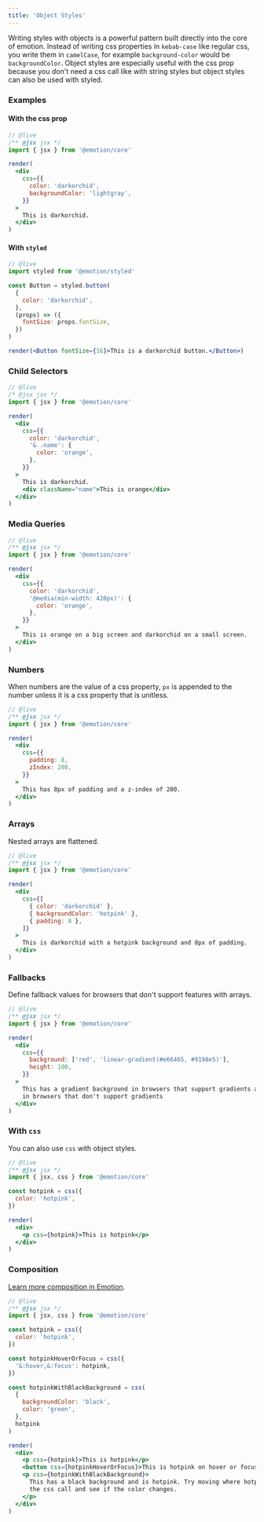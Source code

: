 ```yaml
---
title: 'Object Styles'
---
```


Writing styles with objects is a powerful pattern built directly into the core of emotion. Instead of writing css properties in `kebab-case` like regular css, you write them in `camelCase`, for example `background-color` would be `backgroundColor`. Object styles are especially useful with the css prop because you don't need a css call like with string styles but object styles can also be used with styled.

### Examples

#### With the css prop

```jsx
// @live
/** @jsx jsx */
import { jsx } from '@emotion/core'

render(
  <div
    css={{
      color: 'darkorchid',
      backgroundColor: 'lightgray',
    }}
  >
    This is darkorchid.
  </div>
)
```

#### With `styled`

```jsx
// @live
import styled from '@emotion/styled'

const Button = styled.button(
  {
    color: 'darkorchid',
  },
  (props) => ({
    fontSize: props.fontSize,
  })
)

render(<Button fontSize={16}>This is a darkorchid button.</Button>)
```

### Child Selectors

```jsx
// @live
/* @jsx jsx */
import { jsx } from '@emotion/core'

render(
  <div
    css={{
      color: 'darkorchid',
      '& .name': {
        color: 'orange',
      },
    }}
  >
    This is darkorchid.
    <div className="name">This is orange</div>
  </div>
)
```

### Media Queries

```jsx
// @live
/** @jsx jsx */
import { jsx } from '@emotion/core'

render(
  <div
    css={{
      color: 'darkorchid',
      '@media(min-width: 420px)': {
        color: 'orange',
      },
    }}
  >
    This is orange on a big screen and darkorchid on a small screen.
  </div>
)
```

### Numbers

When numbers are the value of a css property, `px` is appended to the number unless it is a css property that is unitless.

```jsx
// @live
/** @jsx jsx */
import { jsx } from '@emotion/core'

render(
  <div
    css={{
      padding: 8,
      zIndex: 200,
    }}
  >
    This has 8px of padding and a z-index of 200.
  </div>
)
```

### Arrays

Nested arrays are flattened.

```jsx
// @live
/** @jsx jsx */
import { jsx } from '@emotion/core'

render(
  <div
    css={[
      { color: 'darkorchid' },
      { backgroundColor: 'hotpink' },
      { padding: 8 },
    ]}
  >
    This is darkorchid with a hotpink background and 8px of padding.
  </div>
)
```

### Fallbacks

Define fallback values for browsers that don't support features with arrays.

```jsx
// @live
/** @jsx jsx */
import { jsx } from '@emotion/core'

render(
  <div
    css={{
      background: ['red', 'linear-gradient(#e66465, #9198e5)'],
      height: 100,
    }}
  >
    This has a gradient background in browsers that support gradients and is red
    in browsers that don't support gradients
  </div>
)
```

### With `css`

You can also use `css` with object styles.

```jsx
// @live
/** @jsx jsx */
import { jsx, css } from '@emotion/core'

const hotpink = css({
  color: 'hotpink',
})

render(
  <div>
    <p css={hotpink}>This is hotpink</p>
  </div>
)
```

### Composition

[Learn more composition in Emotion](/docs/composition.md).

```jsx
// @live
/** @jsx jsx */
import { jsx, css } from '@emotion/core'

const hotpink = css({
  color: 'hotpink',
})

const hotpinkHoverOrFocus = css({
  '&:hover,&:focus': hotpink,
})

const hotpinkWithBlackBackground = css(
  {
    backgroundColor: 'black',
    color: 'green',
  },
  hotpink
)

render(
  <div>
    <p css={hotpink}>This is hotpink</p>
    <button css={hotpinkHoverOrFocus}>This is hotpink on hover or focus</button>
    <p css={hotpinkWithBlackBackground}>
      This has a black background and is hotpink. Try moving where hotpink is in
      the css call and see if the color changes.
    </p>
  </div>
)
```
